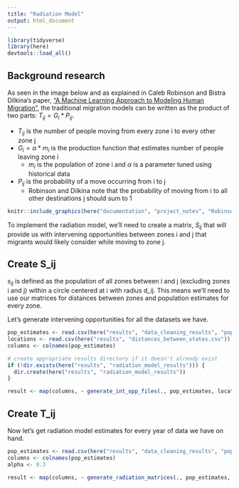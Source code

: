 ```yaml
---
title: "Radiation Model"
output: html_document
---
```

```r
library(tidyverse)
library(here)
devtools::load_all()
```

## Background research
As seen in the image below and as explained in Caleb Robinson and Bistra Dilkina's paper, ["A Machine Learning Approach to Modeling Human Migration"](https://doi.org/10.1145/3209811.3209868), the traditional migration models can be written as the product of two parts: $T_{ij} = G_i * P_{ij}$. 

  * $T_{ij}$ is the number of people moving from every zone i to every other zone j
  * $G_i = \alpha * m_i$ is the production function that estimates number of people leaving zone i
    * $m_i$ is the population of zone i and $\alpha$ is a parameter tuned using historical data
  * $P_{ij}$ is the probability of a move occurring from i to j
    * Robinson and Dilkina note that the probability of moving from i to all other destinations j should sum to 1

```r
knitr::include_graphics(here("documentation", "project_notes", "Robinson_and_Dilkina_Table_1.PNG"))
```

To implement the radiation model, we'll need to create a matrix, $S_{ij}$ that will provide us with intervening opportunities between zones i and j that migrants would likely consider while moving to zone j.

## Create S_ij

$s_{ij}$ is defined as the population of all zones between i and j (excluding zones i and j) within a circle centered at i with radius d_ij. This means we'll need to use our matrices for distances between zones and population estimates for every zone.

Let's generate intervening opportunities for all the datasets we have.
```r
pop_estimates <- read.csv(here("results", "data_cleaning_results", "population_estimates.csv"))
locations <- read.csv(here("results", "distances_between_states.csv"))
columns <- colnames(pop_estimates)

# create appropriate results directory if it doesn't already exist
if (!dir.exists(here("results", "radiation_model_results"))) {
  dir.create(here("results", "radiation_model_results"))
}

result <- map(columns, ~ generate_int_opp_files(., pop_estimates, locations))
```


## Create T_ij

Now let's get radiation model estimates for every year of data we have on hand.
```r
pop_estimates <- read.csv(here("results", "data_cleaning_results", "population_estimates.csv"))
columns <- colnames(pop_estimates)
alpha <- 0.3

result <- map(columns, ~ generate_radiation_matrices(., pop_estimates, alpha))
```

